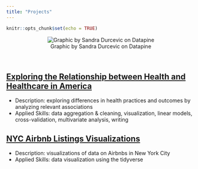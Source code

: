 ```yaml
---
title: "Projects"
---
```


```r
knitr::opts_chunk$set(echo = TRUE)
```
<center>

![Graphic by Sandra Durcevic on Datapine](./data_banner.jpg)

</center>  

&nbsp;

## [Exploring the Relationship between Health and Healthcare in America](https://cj2493.github.io/p8105_fp_mjcr/)
* Description: exploring differences in health practices and outcomes by analyzing relevant associations
* Applied Skills: data aggregation & cleaning, visualization, linear models, cross-validation, multivariate analysis, writing

## [NYC Airbnb Listings Visualizations](./flexdash/flexdashboard.html)
* Description: visualizations of data on Airbnbs in New York City
* Applied Skills: data visualization using the tidyverse

